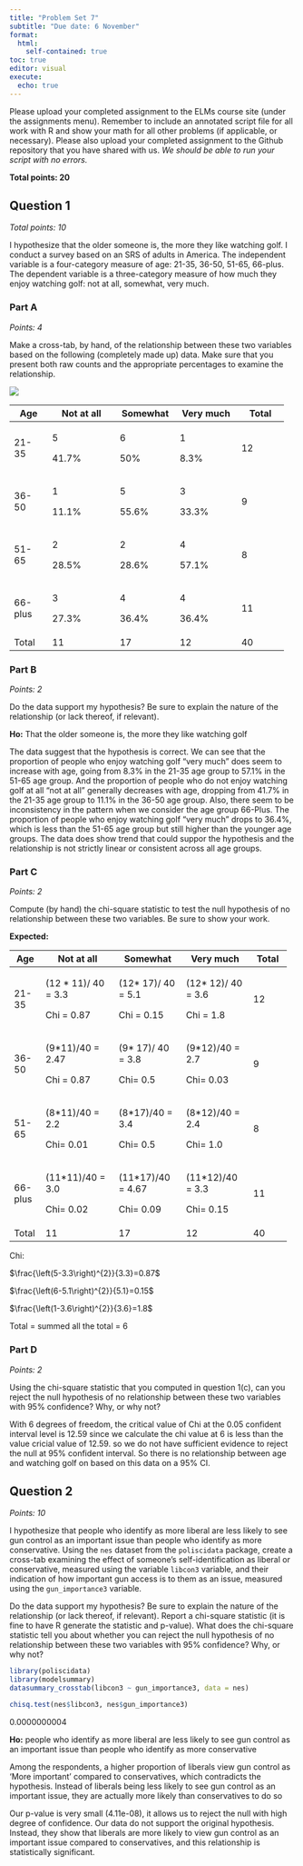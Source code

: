 ```yaml
---
title: "Problem Set 7"
subtitle: "Due date: 6 November"
format: 
  html:
    self-contained: true
toc: true
editor: visual
execute: 
  echo: true
---
```


Please upload your completed assignment to the ELMs course site (under the assignments menu). Remember to include an annotated script file for all work with R and show your math for all other problems (if applicable, or necessary). Please also upload your completed assignment to the Github repository that you have shared with us. *We should be able to run your script with no errors.*

**Total points: 20**

## Question 1

*Total points: 10*

I hypothesize that the older someone is, the more they like watching golf. I conduct a survey based on an SRS of adults in America. The independent variable is a four-category measure of age: 21-35, 36-50, 51-65, 66-plus. The dependent variable is a three-category measure of how much they enjoy watching golf: not at all, somewhat, very much.

### Part A

*Points: 4*

Make a cross-tab, by hand, of the relationship between these two variables based on the following (completely made up) data. Make sure that you present both raw counts and the appropriate percentages to examine the relationship.

![](img/PS7.png)

+---------+----------------+--------------+---------------+-----------+
| **Age** | **Not at all** | **Somewhat** | **Very much** | **Total** |
+=========+================+==============+===============+===========+
| 21-35   | 5              | 6            | 1             | 12        |
|         |                |              |               |           |
|         | 41.7%          | 50%          | 8.3%          |           |
+---------+----------------+--------------+---------------+-----------+
| 36-50   | 1              | 5            | 3             | 9         |
|         |                |              |               |           |
|         | 11.1%          | 55.6%        | 33.3%         |           |
+---------+----------------+--------------+---------------+-----------+
| 51-65   | 2              | 2            | 4             | 8         |
|         |                |              |               |           |
|         | 28.5%          | 28.6%        | 57.1%         |           |
+---------+----------------+--------------+---------------+-----------+
| 66-plus | 3              | 4            | 4             | 11        |
|         |                |              |               |           |
|         | 27.3%          | 36.4%        | 36.4%         |           |
+---------+----------------+--------------+---------------+-----------+
| Total   | 11             | 17           | 12            | 40        |
+---------+----------------+--------------+---------------+-----------+

### Part B

*Points: 2*

Do the data support my hypothesis? Be sure to explain the nature of the relationship (or lack thereof, if relevant).

**Ho:** That the older someone is, the more they like watching golf

The data suggest that the hypothesis is correct. We can see that the proportion of people who enjoy watching golf "very much" does seem to increase with age, going from 8.3% in the 21-35 age group to 57.1% in the 51-65 age group. And the proportion of people who do not enjoy watching golf at all "not at all" generally decreases with age, dropping from 41.7% in the 21-35 age group to 11.1% in the 36-50 age group. Also, there seem to be inconsistency in the pattern when we consider the age group 66-Plus. The proportion of people who enjoy watching golf "very much" drops to 36.4%, which is less than the 51-65 age group but still higher than the younger age groups. The data does show trend that could suppor the hypothesis and the relationship is not strictly linear or consistent across all age groups.\

### Part C

*Points: 2*

Compute (by hand) the chi-square statistic to test the null hypothesis of no relationship between these two variables. Be sure to show your work.

**Expected:**

+---------+----------------------+---------------------+---------------------+-----------+
| **Age** | **Not at all**       | **Somewhat**        | **Very much**       | **Total** |
+=========+======================+=====================+=====================+===========+
| 21-35   | (12 \* 11)/ 40 = 3.3 | (12\* 17)/ 40 = 5.1 | (12\* 12)/ 40 = 3.6 | 12        |
|         |                      |                     |                     |           |
|         | Chi = 0.87           | Chi = 0.15          | Chi = 1.8           |           |
+---------+----------------------+---------------------+---------------------+-----------+
| 36-50   | (9\*11)/40 = 2.47    | (9\* 17)/ 40 = 3.8  | (9\*12)/40 = 2.7    | 9         |
|         |                      |                     |                     |           |
|         | Chi = 0.87           | Chi= 0.5            | Chi= 0.03           |           |
+---------+----------------------+---------------------+---------------------+-----------+
| 51-65   | (8\*11)/40 = 2.2     | (8\*17)/40 = 3.4    | (8\*12)/40 = 2.4    | 8         |
|         |                      |                     |                     |           |
|         | Chi= 0.01            | Chi= 0.5            | Chi= 1.0            |           |
+---------+----------------------+---------------------+---------------------+-----------+
| 66-plus | (11\*11)/40 = 3.0    | (11\*17)/40 = 4.67  | (11\*12)/40 = 3.3   | 11        |
|         |                      |                     |                     |           |
|         | Chi= 0.02            | Chi= 0.09           | Chi= 0.15           |           |
+---------+----------------------+---------------------+---------------------+-----------+
| Total   | 11                   | 17                  | 12                  | 40        |
+---------+----------------------+---------------------+---------------------+-----------+

Chi:

$\frac{\left(5-3.3\right)^{2}}{3.3}=0.87$

$\frac{\left(6-5.1\right)^{2}}{5.1}=0.15$

$\frac{\left(1-3.6\right)^{2}}{3.6}=1.8$

Total = summed all the total = 6

### Part D

*Points: 2*

Using the chi-square statistic that you computed in question 1(c), can you reject the null hypothesis of no relationship between these two variables with 95% confidence? Why, or why not?

With 6 degrees of freedom, the critical value of Chi at the 0.05 confident interval level is 12.59 since we calculate the chi value at 6 is less than the value cricial value of 12.59. so we do not have sufficient evidence to reject the null at 95% confident interval. So there is no relationship between age and watching golf on based on this data on a 95% CI.

## Question 2

*Points: 10*

I hypothesize that people who identify as more liberal are less likely to see gun control as an important issue than people who identify as more conservative. Using the `nes` dataset from the `poliscidata` package, create a cross-tab examining the effect of someone's self-identification as liberal or conservative, measured using the variable `libcon3` variable, and their indication of how important gun access is to them as an issue, measured using the `gun_importance3` variable.

Do the data support my hypothesis? Be sure to explain the nature of the relationship (or lack thereof, if relevant). Report a chi-square statistic (it is fine to have R generate the statistic and p-value). What does the chi-square statistic tell you about whether you can reject the null hypothesis of no relationship between these two variables with 95% confidence? Why, or why not?

```r
library(poliscidata)
library(modelsummary)
datasummary_crosstab(libcon3 ~ gun_importance3, data = nes)
```

```r
chisq.test(nes$libcon3, nes$gun_importance3)
```

0.0000000004

**Ho:** people who identify as more liberal are less likely to see gun control as an important issue than people who identify as more conservative

Among the respondents, a higher proportion of liberals view gun control as 'More important' compared to conservatives, which contradicts the hypothesis. Instead of liberals being less likely to see gun control as an important issue, they are actually more likely than conservatives to do so

Our p-value is very small (4.11e-08), it allows us to reject the null with high degree of confidence. Our data do not support the original hypothesis. Instead, they show that liberals are more likely to view gun control as an important issue compared to conservatives, and this relationship is statistically significant.
